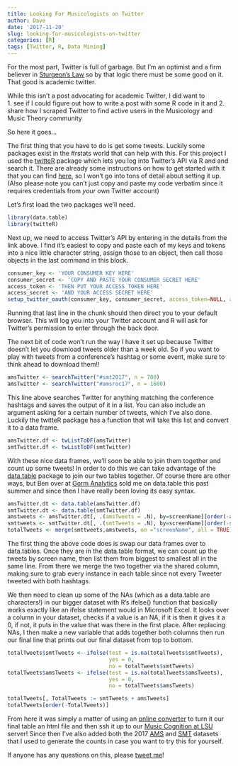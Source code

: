 ```yaml
---
title: Looking For Musicologists on Twitter
author: Dave
date: '2017-11-20'
slug: looking-for-musicologists-on-twitter
categories: [R]
tags: [Twitter, R, Data Mining]
---
```


For the most part, Twitter is full of garbage.
But I'm an optimist and a firm believer in [Sturgeon's Law](https://en.wikipedia.org/wiki/Sturgeon%27s_law) so by that logic there must be some good on it.
That good is academic twitter.

While this isn't a post advocating for academic Twitter, I did want to  
 1. see if I could figure out how to write a post with some R code in it and
 2. share how I scraped Twitter to find active users in the Musicology and Music Theory community

So here it goes...

The first thing that you have to do is get some tweets.
Luckily some packages exist in the #rstats world that can help with this.
For this project I used the [twitteR](https://cran.r-project.org/web/packages/twitteR/twitteR.pdf) package which lets you log into Twitter's API via R and and search it.
There are already some instructions on how to get started with it that you can find [here](https://davetang.org/muse/2013/04/06/using-the-r_twitter-package/), so I won't go into tons of detail about setting it up.
(Also please note you can't just copy and paste my code verbatim since it requires credentials from *your* own Twitter account)

Let's first load the two packages we'll need.
```r
library(data.table)
library(twitteR)
```

Next up, we need to access Twitter's API by entering in the details from the link above.
I find it's easiest to copy and paste each of my keys and tokens into a nice little character string, assign those to an object, then call those objects in the last command in this block.

```r
consumer_key <- 'YOUR CONSUMER KEY HERE'
consumer_secret <- 'COPY AND PASTE YOUR CONSUMER SECRET HERE'
access_token <- 'THEN PUT YOUR ACCESS TOKEN HERE'
access_secret <- 'AND YOUR ACCESS SECRET HERE'
setup_twitter_oauth(consumer_key, consumer_secret, access_token=NULL, access_secret=NULL)
```

Running that last line in the chunk should then direct you to your default browser.
This will log you into your Twitter account and R will ask for Twitter's permission to enter through the back door.

The next bit of code won't run the way I have it set up because Twitter doesn't let you download tweets older than a week old.
So if you want to play with tweets from a conference's hashtag or some event, make sure to think ahead to download them!!

```r
amsTwitter <- searchTwitter("#smt2017", n = 700)
amsTwitter <- searchTwitter("#amsroc17", n = 1600)
```

This line above searches Twitter for anything matching the conference hashtags and saves the output of it in a list.
You can also include an argument asking for a certain number of tweets, which I've also done.
Luckily the twitteR package has a function that will take this list and convert it to a data frame.

```r
amsTwitter.df <- twListToDF(amsTwitter)
smtTwitter.df <- twListToDF(smtTwitter)
```

With these nice data frames, we'll soon be able to join them together and count up some tweets!
In order to do this we can take advantage of the 
[data.table](https://cran.r-project.org/web/packages/data.table/vignettes/datatable-intro.html) package to join our two tables together.
Of course there are other ways, but Ben over at [Gorm Analytics](https://gormanalysis.com/) sold me on data.table this past summer and since then I have really been loving its easy syntax.

```r
amsTwitter.dt <- data.table(amsTwitter.df)
smtTwitter.dt <- data.table(smtTwitter.df)
amstweets <- amsTwitter.dt[, .(amsTweets = .N), by=screenName][order(-amsTweets)]
smttweets <- smtTwitter.dt[, .(smtTweets = .N), by=screenName][order(-smtTweets)]
totalTweets <- merge(smttweets,amstweets, on ="screenName", all = TRUE)
```

The first thing the above code does is swap our data frames over to data.tables.
Once they are in the data.table format, we can count up the tweets by screen name, then list them from biggest to smallest all in the same line.
From there we merge the two together via the shared column, making sure to grab every instance in each table since not every Tweeter tweeted with both hashtags.

We then need to clean up some of the NAs (which as a data.table are characters!) in our bigger dataset with R's ifelse() function that basically works exactly like an ifelse statement would in Microsoft Excel.
It looks over a column in your dataset, checks if a value is an NA, if it is then it gives it a 0, if not, it puts in the value that was there in the first place.
After replacing NAs, I then make a new variable that adds together both columns then run our final line that prints out our final dataset from top to bottom.

```r
totalTweets$smtTweets <- ifelse(test = is.na(totalTweets$smtTweets),
                                yes = 0,
                                no = totalTweets$smtTweets) 
totalTweets$amsTweets <- ifelse(test = is.na(totalTweets$amsTweets),
                                yes = 0,
                                no = totalTweets$amsTweets) 

totalTweets[, TotalTweets := smtTweets + amsTweets]
totalTweets[order(-TotalTweets)]

```

From here it was simply a matter of using an [online converter](http://www.convertcsv.com/csv-to-html.htm) to turn it our final table an html file and then ssh it up to our [Music Cognition at LSU](http://musiccog.lsu.edu/) server! 
Since then I've also added both the 2017 [AMS](https://musiccog.lsu.edu/davidjohnbaker/data/amsmt17twitterdata/AmtTwitterData.csv) and [SMT](https://musiccog.lsu.edu/davidjohnbaker/data/amsmt17twitterdata/SmtTwitterData.csv) datasets that I used to generate the counts in case you want to try this for yourself. 

If anyone has any questions on this, please [tweet me](https://twitter.com/DavidJohnBaker)! 
